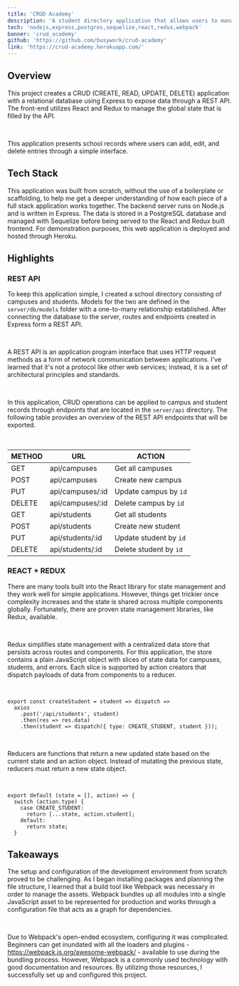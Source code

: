 ```yaml
---
title: 'CRUD Academy'
description: 'A student directory application that allows users to manage campus and student information through a user interface.'
tech: 'nodejs,express,postgres,sequelize,react,redux,webpack'
banner: 'crud_academy'
github: 'https://github.com/busywork/crud-academy'
link: 'https://crud-academy.herokuapp.com/'
---
```


## Overview

This project creates a CRUD (CREATE, READ, UPDATE, DELETE) application with a relational database using
Express to expose data through a REST API. The front-end utilizes React and Redux to manage the global
state that is filled by the API.

<br />

This application presents school records where users can add, edit, and delete entries through a simple interface.

## Tech Stack

This application was built from scratch, without the use of a boilerplate or scaffolding, to help me
get a deeper understanding of how each piece of a full stack application works together. The backend
server runs on Node.js and is written in Express. The data is stored in a PostgreSQL database and managed
with Sequelize before being served to the React and Redux built frontend. For demonstration purposes,
this web application is deployed and hosted through Heroku.

## Highlights

### REST API

To keep this application simple, I created a school directory consisting of campuses and students. Models
for the two are defined in the `server/db/models` folder with a one-to-many relationship established. After
connecting the database to the server, routes and endpoints created in Express form a REST API.

<br />

A REST API is an application program interface that uses HTTP request methods as a form of network
communication between applications. I've learned that it's not a protocol like other web services; instead,
it is a set of architectural principles and standards.

<br />

In this application, CRUD operations can be applied to campus and student records through endpoints that
are located in the `server/api` directory. The following table provides an overview of the REST API endpoints
that will be exported.

<br />

| METHOD | URL              | ACTION                 |
| ------ | ---------------- | ---------------------- |
| GET    | api/campuses     | Get all campuses       |
| POST   | api/campuses     | Create new campus      |
| PUT    | api/campuses/:id | Update campus by `id`  |
| DELETE | api/campuses/:id | Delete campus by `id`  |
| GET    | api/students     | Get all students       |
| POST   | api/students     | Create new student     |
| PUT    | api/students/:id | Update student by `id` |
| DELETE | api/students/:id | Delete student by `id` |

### REACT + REDUX

There are many tools built into the React library for state management and they work well for simple
applications. However, things get trickier once complexity increases and the state is shared across multiple
components globally. Fortunately, there are proven state management libraries, like Redux, available.

<br />

Redux simplifies state management with a centralized data store that persists across routes and components.
For this application, the store contains a plain JavaScript object with slices of state data for campuses,
students, and errors. Each slice is supported by action creators that dispatch payloads of data from
components to a reducer.

<br />

```
export const createStudent = student => dispatch =>
  axios
    .post('/api/students', student)
    .then(res => res.data)
    .then(student => dispatch({ type: CREATE_STUDENT, student }));
```

<br />

Reducers are functions that return a new updated state based on the current state and an action object.
Instead of mutating the previous state, reducers must return a new state object.

<br />

```
export default (state = [], action) => {
  switch (action.type) {
    case CREATE_STUDENT:
      return [...state, action.student];
    default:
      return state;
  }
```

## Takeaways

The setup and configuration of the development environment from scratch proved to be challenging. As
I began installing packages and planning the file structure, I learned that a build tool like Webpack
was necessary in order to manage the assets. Webpack bundles up all modules into a single JavaScript
asset to be represented for production and works through a configuration file that acts as a graph for
dependencies.

<br />

Due to Webpack's open-ended ecosystem, configuring it was complicated. Beginners can get inundated with
all the loaders and plugins - https://webpack.js.org/awesome-webpack/ - available to use during the bundling
process. However, Webpack is a commonly used technology with good documentation and resources. By utilizing
those resources, I successfully set up and configured this project.
